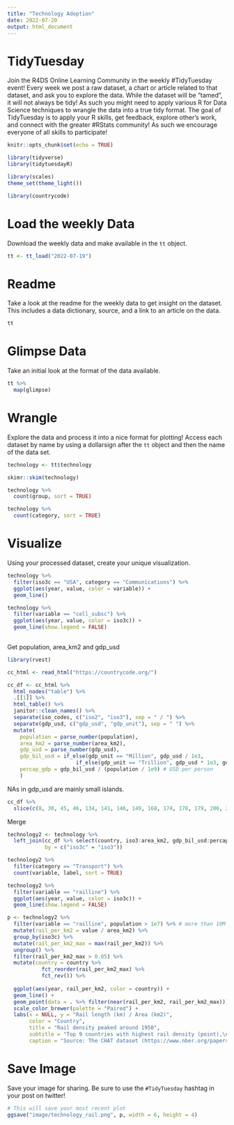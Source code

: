 ```yaml
---
title: "Technology Adoption"
date: 2022-07-20
output: html_document
---
```


# TidyTuesday

Join the R4DS Online Learning Community in the weekly #TidyTuesday event!
Every week we post a raw dataset, a chart or article related to that dataset, and ask you to explore the data.
While the dataset will be “tamed”, it will not always be tidy! As such you might need to apply various R for Data Science techniques to wrangle the data into a true tidy format.
The goal of TidyTuesday is to apply your R skills, get feedback, explore other’s work, and connect with the greater #RStats community!
As such we encourage everyone of all skills to participate!

```r

knitr::opts_chunk$set(echo = TRUE)

library(tidyverse)
library(tidytuesdayR)

library(scales)
theme_set(theme_light())

library(countrycode)
```

# Load the weekly Data

Download the weekly data and make available in the `tt` object.

```r

tt <- tt_load("2022-07-19")

```


# Readme

Take a look at the readme for the weekly data to get insight on the dataset.
This includes a data dictionary, source, and a link to an article on the data.

```r

tt

```


# Glimpse Data

Take an initial look at the format of the data available.

```r

tt %>% 
  map(glimpse)

```

# Wrangle

Explore the data and process it into a nice format for plotting! Access each dataset by name by using a dollarsign after the `tt` object and then the name of the data set.

```r

technology <- tt$technology

skimr::skim(technology)

technology %>% 
  count(group, sort = TRUE)

technology %>% 
  count(category, sort = TRUE)


```


# Visualize

Using your processed dataset, create your unique visualization.

```r

technology %>% 
  filter(iso3c == "USA", category == "Communications") %>% 
  ggplot(aes(year, value, color = variable)) +
  geom_line()

technology %>% 
  filter(variable == "cell_subsc") %>% 
  ggplot(aes(year, value, color = iso3c)) +
  geom_line(show.legend = FALSE)
  
```

Get population, area_km2 and gdp_usd

```r

library(rvest)

cc_html <- read_html("https://countrycode.org/")

cc_df <- cc_html %>% 
  html_nodes("table") %>% 
  .[[1]] %>% 
  html_table() %>% 
  janitor::clean_names() %>% 
  separate(iso_codes, c("iso2", "iso3"), sep = " / ") %>% 
  separate(gdp_usd, c("gdp_usd", "gdp_unit"), sep = " ") %>% 
  mutate(
    population = parse_number(population),
    area_km2 = parse_number(area_km2),
    gdp_usd = parse_number(gdp_usd),
    gdp_bil_usd = if_else(gdp_unit == "Million", gdp_usd / 1e3,
                      if_else(gdp_unit == "Trillion", gdp_usd * 1e3, gdp_usd)), # Bilion USD
    percap_gdp = gdp_bil_usd / (population / 1e9) # USD per person
    )
```

NAs in gdp_usd are mainly small islands.

```r
cc_df %>% 
  slice(c(8, 30, 45, 46, 134, 141, 146, 149, 168, 174, 178, 179, 206, 216, 222, 224, 233, 236, 237))
```

Merge

```r
technology2 <- technology %>% 
  left_join(cc_df %>% select(country, iso3:area_km2, gdp_bil_usd:percap_gdp),
            by = c("iso3c" = "iso3"))
```


```r
technology2 %>% 
  filter(category == "Transport") %>% 
  count(variable, label, sort = TRUE)

technology2 %>% 
  filter(variable == "railline") %>% 
  ggplot(aes(year, value, color = iso3c)) +
  geom_line(show.legend = FALSE)

p <- technology2 %>% 
  filter(variable == "railline", population > 1e7) %>% # more than 10M population
  mutate(rail_per_km2 = value / area_km2) %>% 
  group_by(iso3c) %>% 
  mutate(rail_per_km2_max = max(rail_per_km2)) %>% 
  ungroup() %>% 
  filter(rail_per_km2_max > 0.05) %>% 
  mutate(country = country %>% 
           fct_reorder(rail_per_km2_max) %>% 
           fct_rev()) %>% 
  
  ggplot(aes(year, rail_per_km2, color = country)) +
  geom_line() +
  geom_point(data = . %>% filter(near(rail_per_km2, rail_per_km2_max))) +
  scale_color_brewer(palette = "Paired") +
  labs(x = NULL, y = "Rail length (km) / Area (km2)",
       color = "Country",
       title = "Rail density peaked around 1950",
       subtitle = "Top 9 countries with highest rail density (point),\namong > 10M population countries.\nArea is constant without considering border changes.",
       caption = "Source: The CHAT dataset (https://www.nber.org/papers/w15319)\nand https://countrycode.org/")
```

# Save Image

Save your image for sharing. Be sure to use the `#TidyTuesday` hashtag in your post on twitter! 

```r

# This will save your most recent plot
ggsave("image/technology_rail.png", p, width = 6, height = 4)

```
